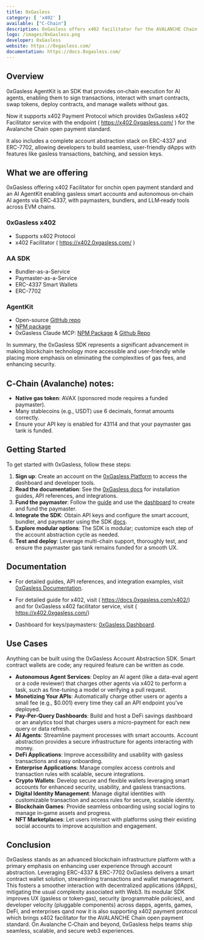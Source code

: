 ```yaml
---
title: 0xGasless
category: [ 'x402' ]
available: ["C-Chain"]
description: 0xGasless offers x402 facilitator for the AVALANCHE Chain open payment standard, AgentKit SDK for on-chain agent execution for developers to build user friendly blockchain applications
logo: /images/0xGasless.png
developer: 0xGasless
website: https://0xgasless.com/
documentation: https://docs.0xgasless.com/
---
```


## Overview

0xGasless AgentKit is an SDK that provides on‑chain execution for AI agents, enabling them to sign transactions, interact with smart contracts, swap tokens, deploy contracts, and manage wallets without gas.

Now it supports x402 Payment Protocol which provides 0xGasless x402 Facilitator service with the endpoint ( https://x402.0xgasless.com/ ) for the Avalanche Chain open payment standard. 

It also includes a complete account abstraction stack on ERC-4337 and ERC-7702, allowing developers to build seamless, user-friendly dApps with features like gasless transactions, batching, and session keys.

## What we are offering

0xGasless offering x402 Facilitator for onchin open payment standard and an AI AgentKit enabling gasless smart accounts and autonomous on‑chain AI agents via ERC‑4337, with paymasters, bundlers, and LLM‑ready tools across EVM chains.

### 0xGasless x402 

- Supports x402 Protocol
- x402 Facilitator ( https://x402.0xgasless.com/ )

### AA SDK

- Bundler-as-a-Service
- Paymaster-as-a-Service
- ERC-4337 Smart Wallets
- ERC-7702

### AgentKit

- Open-source [GitHub repo](https://github.com/0xgasless/agentkit) 
- [NPM package](https://www.npmjs.com/package/@0xgasless/agentkit) 
- 0xGasless Claude MCP: [NPM Package](https://www.npmjs.com/package/@0xgasless/mcp) & [Github Repo](https://github.com/0xgasless/mcp)

In summary, the 0xGasless SDK represents a significant advancement in making blockchain technology more accessible and user-friendly while placing more emphasis on eliminating the complexities of gas fees, and enhancing security.

## C‑Chain (Avalanche) notes:

- **Native gas token**: AVAX (sponsored mode requires a funded paymaster).
- Many stablecoins (e.g., USDT) use 6 decimals, format amounts correctly.
- Ensure your API key is enabled for 43114 and that your paymaster gas tank is funded.


## Getting Started

To get started with 0xGasless, follow these steps:

1. **Sign up**: Create an account on the [0xGasless Platform](https://dashboard.0xgasless.com/) to access the dashboard and developer tools.
2. **Read the documentation**: See the [0xGasless docs](https://docs.0xgasless.com/) for installation guides, API references, and integrations.
3. **Fund the paymaster**: Follow the [guide](https://docs.0xgasless.com/Getting%20Started/create-a-page) and use the [dashboard](https://dashboard.0xgasless.com/) to create and fund the paymaster.
4. **Integrate the SDK**: Obtain API keys and configure the smart account, bundler, and paymaster using the SDK [docs](https://docs.0xgasless.com/Getting%20Started/create-a-page#step-1-obtain-required-api-keys).
5. **Explore modular options**: The SDK is modular; customize each step of the account abstraction cycle as needed.
6. **Test and deploy**: Leverage multi-chain support, thoroughly test, and ensure the paymaster gas tank remains funded for a smooth UX.

## Documentation

- For detailed guides, API references, and integration examples, visit [0xGasless Documentation](https://docs.0xgasless.com/).

- For detailed guide for x402, visit ( https://docs.0xgasless.com/x402/) and for 0xGasless x402 facilitator service, visit ( https://x402.0xgasless.com/)

- Dashboard for keys/paymasters: [0xGasless Dashboard](https://dashboard.0xgasless.com/).

## **Use Cases**

Anything can be built using the 0xGasless Account Abstraction SDK. Smart contract wallets are code; any required feature can be written as code.

- **Autonomous Agent Services**: Deploy an AI agent (like a data-eval agent or a code reviewer) that charges other agents via x402 to perform a task, such as fine-tuning a model or verifying a pull request.
- **Monetizing Your APIs**: Automatically charge other users or agents a small fee (e.g., $0.001) every time they call an API endpoint you've deployed.
- **Pay-Per-Query Dashboards**: Build and host a DeFi savings dashboard or an analytics tool that charges users a micro-payment for each new query or data refresh.
- **AI Agents**: Streamline payment processes with smart accounts. Account abstraction provides a secure infrastructure for agents interacting with money.
- **DeFi Applications**: Improve accessibility and usability with gasless transactions and easy onboarding.
- **Enterprise Applications**: Manage complex access controls and transaction rules with scalable, secure integrations.
- **Crypto Wallets**: Develop secure and flexible wallets leveraging smart accounts for enhanced security, usability, and gasless transactions.
- **Digital Identity Management**: Manage digital identities with customizable transaction and access rules for secure, scalable identity.
- **Blockchain Games**: Provide seamless onboarding using social logins to manage in‑game assets and progress.
- **NFT Marketplaces**: Let users interact with platforms using their existing social accounts to improve acquisition and engagement.


## Conclusion

0xGasless stands as an advanced blockchain infrastructure platform with a primary emphasis on enhancing user experience through account abstraction. Leveraging ERC-4337 & ERC-7702 0xGasless delivers a smart contract wallet solution, streamlining transactions and wallet management. This fosters a smoother interaction with decentralized applications (dApps), mitigating the usual complexity associated with Web3. Its modular SDK improves UX (gasless or token‑gas), security (programmable policies), and developer velocity (pluggable components) across dapps, agents, games, DeFi, and enterprises qand now it is also supporting x402 payment protocol which brings x402 facilitator for the AVALANCHE Chain open payment standard. On Avalanche C‑Chain and beyond, 0xGasless helps teams ship seamless, scalable, and secure web3 experiences.


